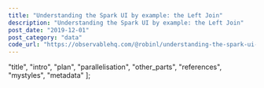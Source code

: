 ```yaml
---
title: "Understanding the Spark UI by example: the Left Join"
description: "Understanding the Spark UI by example: the Left Join"
post_date: "2019-12-01"
post_category: "data"
code_url: "https://observablehq.com/@robinl/understanding-the-spark-ui-by-example-the-left-join/"
---
```




  "title",
  "intro",
  "plan",
  "parallelisation",
  "other_parts",
  "references",
  "mystyles",
  "metadata"
];

<ObservableNotebook notebook={notebook} cells={output_order} />
